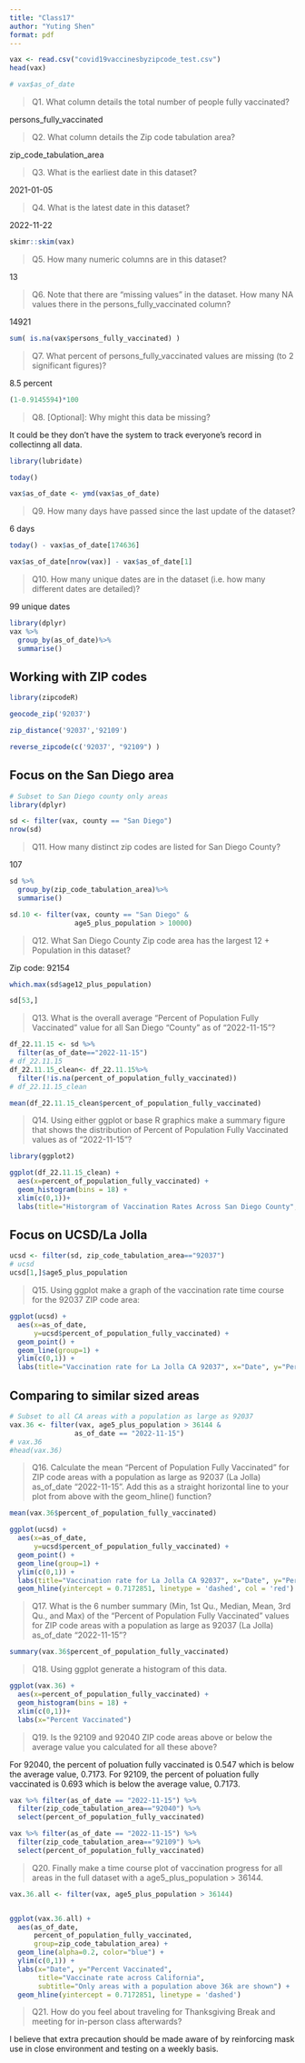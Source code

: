 ```yaml
---
title: "Class17"
author: "Yuting Shen"
format: pdf
---
```


```r
vax <- read.csv("covid19vaccinesbyzipcode_test.csv")
head(vax)
```

```r
# vax$as_of_date
```


> Q1. What column details the total number of people fully vaccinated? 

persons_fully_vaccinated

> Q2. What column details the Zip code tabulation area? 

zip_code_tabulation_area

> Q3. What is the earliest date in this dataset? 

2021-01-05

> Q4. What is the latest date in this dataset? 

2022-11-22



```r
skimr::skim(vax)
```

> Q5. How many numeric columns are in this dataset? 

13

> Q6. Note that there are “missing values” in the dataset. How many NA values there in the persons_fully_vaccinated column? 

14921

```r
sum( is.na(vax$persons_fully_vaccinated) )

```

> Q7. What percent of persons_fully_vaccinated values are missing (to 2 significant figures)? 

8.5 percent
```r
(1-0.9145594)*100
```

> Q8. [Optional]: Why might this data be missing?

It could be they don't have the system to track everyone's record in collectinng all data. 


```r
library(lubridate)
```

```r
today()
```

```r
vax$as_of_date <- ymd(vax$as_of_date)
```

> Q9. How many days have passed since the last update of the dataset?

6 days 

```r
today() - vax$as_of_date[174636]
```

```r
vax$as_of_date[nrow(vax)] - vax$as_of_date[1]
```


> Q10. How many unique dates are in the dataset (i.e. how many different dates are detailed)? 

99 unique dates

```r
library(dplyr)
vax %>% 
  group_by(as_of_date)%>%
  summarise()
```


## Working with ZIP codes

```r
library(zipcodeR)
```
```r
geocode_zip('92037')
```

```r
zip_distance('92037','92109')
```

```r
reverse_zipcode(c('92037', "92109") )
```


## Focus on the San Diego area

```r
# Subset to San Diego county only areas
library(dplyr)

sd <- filter(vax, county == "San Diego")
nrow(sd)
```


> Q11. How many distinct zip codes are listed for San Diego County? 

107

```r
sd %>% 
  group_by(zip_code_tabulation_area)%>%
  summarise()
```


```r
sd.10 <- filter(vax, county == "San Diego" &
                age5_plus_population > 10000)
```
> Q12. What San Diego County Zip code area has the largest 12 + Population in this dataset? 

Zip code: 92154

```r
which.max(sd$age12_plus_population)

```

```r
sd[53,]
```


> Q13. What is the overall average “Percent of Population Fully Vaccinated” value for all San Diego “County” as of “2022-11-15”? 

```r
df_22.11.15 <- sd %>% 
  filter(as_of_date=="2022-11-15")
# df_22.11.15
df_22.11.15_clean<- df_22.11.15%>% 
  filter(!is.na(percent_of_population_fully_vaccinated))
# df_22.11.15_clean
```

```r
mean(df_22.11.15_clean$percent_of_population_fully_vaccinated)
```

> Q14. Using either ggplot or base R graphics make a summary figure that shows the distribution of Percent of Population Fully Vaccinated values as of “2022-11-15”?

```r
library(ggplot2)

ggplot(df_22.11.15_clean) +
  aes(x=percent_of_population_fully_vaccinated) +
  geom_histogram(bins = 18) +
  xlim(c(0,1))+
  labs(title="Historgram of Vaccination Rates Across San Diego County", x="Percent of Population Fully Vaccinated in a Zip Code Area", y="Count(Zip code areas", subtitle="As of 2022-11-15") 
```

## Focus on UCSD/La Jolla


```r
ucsd <- filter(sd, zip_code_tabulation_area=="92037")
# ucsd
ucsd[1,]$age5_plus_population
```



> Q15. Using ggplot make a graph of the vaccination rate time course for the 92037 ZIP code area:

```r
ggplot(ucsd) +
  aes(x=as_of_date,
      y=ucsd$percent_of_population_fully_vaccinated) +
  geom_point() +
  geom_line(group=1) +
  ylim(c(0,1)) +
  labs(title="Vaccination rate for La Jolla CA 92037", x="Date", y="Percent Vaccinated")
```


## Comparing to similar sized areas

```r
# Subset to all CA areas with a population as large as 92037
vax.36 <- filter(vax, age5_plus_population > 36144 &
                as_of_date == "2022-11-15")
# vax.36
#head(vax.36)
```


> Q16. Calculate the mean “Percent of Population Fully Vaccinated” for ZIP code areas with a population as large as 92037 (La Jolla) as_of_date “2022-11-15”. Add this as a straight horizontal line to your plot from above with the geom_hline() function?


```r
mean(vax.36$percent_of_population_fully_vaccinated)
```

```r
ggplot(ucsd) +
  aes(x=as_of_date,
      y=ucsd$percent_of_population_fully_vaccinated) +
  geom_point() +
  geom_line(group=1) +
  ylim(c(0,1)) +
  labs(title="Vaccination rate for La Jolla CA 92037", x="Date", y="Percent Vaccinated")+
  geom_hline(yintercept = 0.7172851, linetype = 'dashed', col = 'red')
```

> Q17. What is the 6 number summary (Min, 1st Qu., Median, Mean, 3rd Qu., and Max) of the “Percent of Population Fully Vaccinated” values for ZIP code areas with a population as large as 92037 (La Jolla) as_of_date “2022-11-15”?

```r
summary(vax.36$percent_of_population_fully_vaccinated)
```

> Q18. Using ggplot generate a histogram of this data.

```r
ggplot(vax.36) +
  aes(x=percent_of_population_fully_vaccinated) +
  geom_histogram(bins = 18) +
  xlim(c(0,1))+
  labs(x="Percent Vaccinated")
```

> Q19. Is the 92109 and 92040 ZIP code areas above or below the average value you calculated for all these above?

For 92040, the percent of poluation fully vaccinated is 0.547 which is below the average value, 0.7173. For 92109, the percent of poluation fully vaccinated is 0.693 which is below the average value, 0.7173. 
```r
vax %>% filter(as_of_date == "2022-11-15") %>%  
  filter(zip_code_tabulation_area=="92040") %>%
  select(percent_of_population_fully_vaccinated)
```

```r
vax %>% filter(as_of_date == "2022-11-15") %>%  
  filter(zip_code_tabulation_area=="92109") %>%
  select(percent_of_population_fully_vaccinated)
```

> Q20. Finally make a time course plot of vaccination progress for all areas in the full dataset with a age5_plus_population > 36144.

```r
vax.36.all <- filter(vax, age5_plus_population > 36144)


ggplot(vax.36.all) +
  aes(as_of_date,
      percent_of_population_fully_vaccinated, 
      group=zip_code_tabulation_area) +
  geom_line(alpha=0.2, color="blue") +
  ylim(c(0,1)) +
  labs(x="Date", y="Percent Vaccinated",
       title="Vaccinate rate across California",
       subtitle="Only areas with a population above 36k are shown") +
  geom_hline(yintercept = 0.7172851, linetype = 'dashed')
```

> Q21. How do you feel about traveling for Thanksgiving Break and meeting for in-person class afterwards?

I believe that extra precaution should be made aware of by reinforcing mask use in close environment and testing on a weekly basis.
